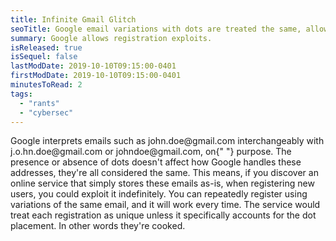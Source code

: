```yaml
---
title: Infinite Gmail Glitch
seoTitle: Google email variations with dots are treated the same, allowing unlimited exploit registrations.
summary: Google allows registration exploits.
isReleased: true
isSequel: false
lastModDate: 2019-10-10T09:15:00-0401
firstModDate: 2019-10-10T09:15:00-0401
minutesToRead: 2
tags:
  - "rants"
  - "cybersec"
---
```


<C>
  Google interprets emails such as john.doe@gmail.com interchangeably with
  j.o.hn.doe@gmail.com or johndoe@gmail.com, on{" "}
  <L href="https://support.google.com/mail/answer/7436150?hl=en">purpose</L>.
  The presence or absence of dots doesn't affect how Google handles these
  addresses, they're all considered the same. This means, if you discover an
  online service that simply stores these emails as-is, when registering new
  users, you could exploit it indefinitely. You can repeatedly register using
  variations of the same email, and it will work every time. The service would
  treat each registration as unique unless it specifically accounts for the dot
  placement. In other words they're cooked.
</C>
